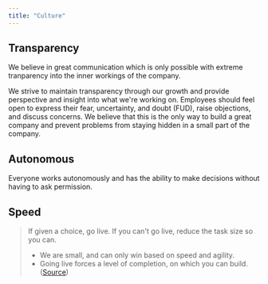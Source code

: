 ```yaml
---
title: "Culture"
---
```


## Transparency
We believe in great communication which is only possible with extreme tranparency into the inner workings of the company.

We strive to maintain transparency through our growth and provide perspective and insight into what we're working on. Employees should feel open to express their fear, uncertainty, and doubt (FUD), raise objections, and discuss concerns. We believe that this is the only way to build a great company and prevent problems from staying hidden in a small part of the company.

## Autonomous
Everyone works autonomously and has the ability to make decisions without having to ask permission.

## Speed

> If given a choice, go live. If you can't go live, reduce the task size so you can.
>
> - We are small, and can only win based on speed and agility.
> - Going live forces a level of completion, on which you can build.
> ([Source](https://posthog.com/handbook/company/culture#bias-for-impact))

